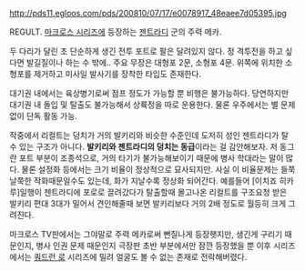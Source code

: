 http://pds11.egloos.com/pds/200810/07/17/e0078917_48eaee7d05395.jpg

REGULT. [[마크로스 시리즈]]에 등장하는 [[젠트라디]] 군의 주력 메카. 

두 다리가 달린 초 단순하게 생긴 전투 포트로 팔은 달려있지 않다. 정 격투전을 하고 싶다면 발길질이나 하는 수 밖에.. 주요 무장은 대형포 2문, 소형포 4문. 위쪽에 위치한 소형포를 제거하고 미사일 발사기를 장착한 타입도 존재한다.

대기권 내에서는 육상병기로써 점프 정도가 가능할 뿐 비행은 불가능하다. 당연하지만 대기권 내 돌입 및 탈출도 불가능해서 상륙정을 따로 운용한다. 물론 우주에서는 별 문제 없이 단독 활동 가능. 

작중에서 리컬트는 덩치가 거의 발키리와 비슷한 수준인데 도저히 성인 젠트라디가 탈 수 있는 구조가 아니다. '''발키리와 젠트라디의 덩치는 동급'''이라는 걸 감안해보자. 저 동그란 포트 부분이 조종석으로, 거의 타기가 불가능해보이기 때문에 병사 학대라는 말이 많다. 물론 설정화 등에서는 크기 비율이 정상적으로 묘사되지만. 사실 이 비율문제는 들쭉날쭉한 작화때문일수도 있는데, 화가 지날수록 정상화 되어간다. 예를들어 [이치죠 히카루]일행이 젠트라디에 포로로 끌려갔다가 탈출할때 몰고나온 리컬트를 구조요청 받은 발키리 편대 3대가 밀어서 견인해줄때 보면 발키리보다 거의 2배 정도로 월등히 크게 그려진다.

마크로스 TV판에서는 그야말로 주력 메카로써 뻔질나게 등장햇지만, 생긴게 구리기 때문인지, 병사 인권 문제 때문인지 극장판 초반 부분에서만 잠깐 등장했을 뿐 이후 시리즈에서는 [[쿼드런 로]] 시리즈에 밀려 얼굴도 볼 수 없는 존재로 전락해버렸다.
